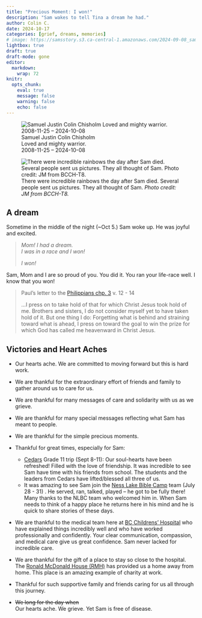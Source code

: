 ```yaml
---
title: "Precious Moment: I won!"
description: "Sam wakes to tell Tina a dream he had."
author: Colin C.
date: 2024-10-17
categories: [grief, dreams, memories]
# image: https://samsstory.s3.ca-central-1.amazonaws.com/2024-09-08_sam-waits-4-cedars.jpg
lightbox: true
draft: true
draft-mode: gone
editor: 
  markdown: 
    wrap: 72
knitr: 
  opts_chunk: 
    eval: true
    message: false
    warning: false
    echo: false
---
```


```{=html}
<!-- Image 
::: {.float-sm-end}
![Samuel Justin Colin Chisholm <br>Loved and mighty warrior.<br>2008-11-25 -- 2024-10-08](https://samsstory.s3.ca-central-1.amazonaws.com/2024-09-08_sam-waits-4-cedars-portrait.jpg)
::: 
-->
```

::: {layout="[25,75]"}
![Samuel Justin Colin Chisholm <br>Loved and mighty
warrior.<br>2008-11-25 --
2024-10-08](https://samsstory.s3.ca-central-1.amazonaws.com/2024-09-08_sam-waits-4-cedars-portrait.jpg)

![There were incredible rainbows the day after Sam died. Several people
sent us pictures. They all thought of Sam. *Photo credit: JM from
BCCH-T8.*](https://samsstory.s3.ca-central-1.amazonaws.com/2024-10-09_rainbow-t8-jm.jpg)
:::

## A dream

::::: {layout-ncol="2"}
::: {#dream}
Sometime in the middle of the night (\~Oct 5.) Sam woke up. He was
joyful and excited.

> *Mom! I had a dream.*\
> *I was in a race and I won!*
>
> *I won!*

Sam, Mom and I are so proud of you. You did it. You ran your life-race
well. I know that you won!
:::

::: {#phil3}
> Paul's letter to the [Philippians chp.
> 3](https://www.bible.com/bible/111/PHP.3.NIV) v. 12 - 14
>
> ...I press on to take hold of that for which Christ Jesus took hold of
> me. Brothers and sisters, I do not consider myself yet to have taken
> hold of it. But one thing I do: Forgetting what is behind and
> straining toward what is ahead, I press on toward the goal to win the
> prize for which God has called me heavenward in Christ Jesus.
:::
:::::

## Victories and Heart Aches

-   Our hearts ache. We are committed to moving forward but this is hard
    work.

-   We are thankful for the extraordinary effort of friends and family
    to gather around us to care for us.

-   We are thankful for many messages of care and solidarity with us as
    we grieve.

-   We are thankful for many special messages reflecting what Sam has
    meant to people.

-   We are thankful for the simple precious moments.

-   Thankful for great times, especially for Sam:

    -   [Cedars](https://cedars.bc.ca) Grade 11 trip (Sept 8-11): Our
        soul-hearts have been refreshed! Filled with the love of
        friendship. It was incredible to see Sam have time with his
        friends from school. The students and the leaders from Cedars
        have lifted/blessed all three of us.
    -   It was amazing to see Sam join the [Ness Lake Bible
        Camp](https://www.nesslakebiblecamp.com) team (July 28 - 31) .
        He served, ran, talked, played -- he got to be fully there! Many
        thanks to the NLBC team who welcomed him in. When Sam needs to
        think of a happy place he returns here in his mind and he is
        quick to share stories of these days.

-   We are thankful to the medical team here at [BC Childrens'
    Hospital](http://www.bcchildrens.ca) who have explained things
    incredibly well and who have worked professionally and confidently.
    Your clear communication, compassion, and medical care give us great
    confidence. Sam never lacked for incredible care.

-   We are thankful for the gift of a place to stay so close to the
    hospital. The [Ronald McDonald House (RMH)](https://rmhbc.ca) has
    provided us a home away from home. This place is an amazing example
    of charity at work.

-   Thankful for such supportive family and friends caring for us all
    through this journey.

-   ~~We long for the day when~~\
    Our hearts ache. We grieve. Yet Sam is free of disease.